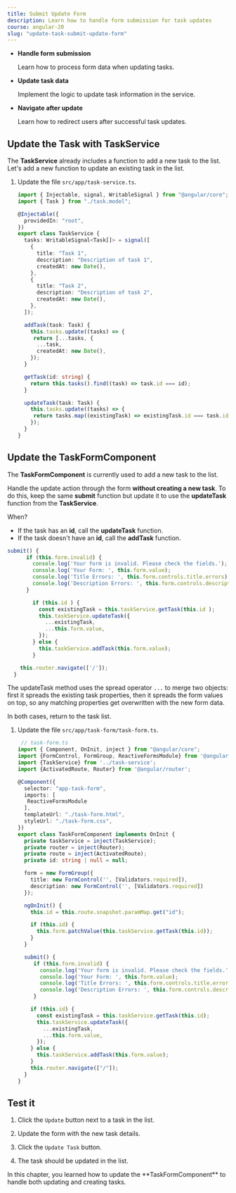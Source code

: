 ```yaml
---
title: Submit Update Form
description: Learn how to handle form submission for task updates
course: angular-20
slug: "update-task-submit-update-form"
---
```



<NotificationCard state="objective" title="Chapter Objectives">
  <ul className="list-disc pl-4 space-y-2">
    <li>
      <strong>Handle form submission</strong>
      <p>Learn how to process form data when updating tasks.</p>
    </li>
    <li>
      <strong>Update task data</strong>
      <p>Implement the logic to update task information in the service.</p>
    </li>
    <li>
      <strong>Navigate after update</strong>
      <p>Learn how to redirect users after successful task updates.</p>
    </li>
  </ul>
</NotificationCard>

## Update the Task with TaskService

The **TaskService** already includes a function to add a new task to the list.
Let's add a new function to update an existing task in the list.

<Steps>

1. Update the file `src/app/task-service.ts`.

   ```typescript ins={"Add the task update function": 32-37}
   import { Injectable, signal, WritableSignal } from "@angular/core";
   import { Task } from "./task.model";

   @Injectable({
     providedIn: "root",
   })
   export class TaskService {
     tasks: WritableSignal<Task[]> = signal([
       {
         title: "Task 1",
         description: "Description of task 1",
         createdAt: new Date(),
       },
       {
         title: "Task 2",
         description: "Description of task 2",
         createdAt: new Date(),
       },
     ]);

     addTask(task: Task) {
       this.tasks.update((tasks) => {
        return [...tasks, {
         ...task,
         createdAt: new Date(),
       });
     }

     getTask(id: string) {
       return this.tasks().find((task) => task.id === id);
     }

     updateTask(task: Task) {
       this.tasks.update((tasks) => {
        return tasks.map((existingTask) => existingTask.id === task.id ? task : existingTask);
       });
     }
   }
   ```

</Steps>

## Update the TaskFormComponent

The **TaskFormComponent** is currently used to add a new task to the list.

Handle the update action through the form **without creating a new task**.
To do this, keep the same **submit** function but update it to use the **updateTask** function from the **TaskService**.

When?

- If the task has an **id**, call the **updateTask** function.
- If the task doesn't have an **id**, call the **addTask** function.

```typescript ins={"Update the submit function with a condition": 8-17}
submit() {
      if (this.form.invalid) {
        console.log('Your form is invalid. Please check the fields.');
        console.log('Your Form: ', this.form.value);
        console.log('Title Errors: ', this.form.controls.title.errors);
        console.log('Description Errors: ', this.form.controls.description.errors);
      }

        if (this.id ) {
          const existingTask = this.taskService.getTask(this.id );
          this.taskService.updateTask({
            ...existingTask,
            ...this.form.value,
          });
        } else {
          this.taskService.addTask(this.form.value);
        }

    this.router.navigate(['/']);
  }
```

  The updateTask method uses the spread operator `...` to merge two objects: first it spreads the existing task properties, then it spreads the form values on top, so any matching properties get overwritten with the new form data.

In both cases, return to the task list.

<Steps>

1. Update the file `src/app/task-form/task-form.ts`.

   ```typescript
    // task-form.ts
   import { Component, OnInit, inject } from "@angular/core";
   import {FormControl, FormGroup, ReactiveFormsModule} from '@angular/forms';
   import {TaskService} from '../task-service';
   import {ActivatedRoute, Router} from '@angular/router';

   @Component({
     selector: "app-task-form",
     imports: [
      ReactiveFormsModule
     ],
     templateUrl: "./task-form.html",
     styleUrl: "./task-form.css",
   })
   export class TaskFormComponent implements OnInit {
     private taskService = inject(TaskService);
     private router = inject(Router);
     private route = inject(ActivatedRoute);
     private id: string | null = null;

     form = new FormGroup({
       title: new FormControl('', [Validators.required]),
       description: new FormControl('', [Validators.required])
     });

     ngOnInit() {
       this.id = this.route.snapshot.paramMap.get("id");

       if (this.id) {
         this.form.patchValue(this.taskService.getTask(this.id));
       }
     }

     submit() {
        if (this.form.invalid) {
          console.log('Your form is invalid. Please check the fields.');
          console.log('Your Form: ', this.form.value);
          console.log('Title Errors: ', this.form.controls.title.errors);
          console.log('Description Errors: ', this.form.controls.description.errors);
        }

       if (this.id) {
         const existingTask = this.taskService.getTask(this.id);
         this.taskService.updateTask({
           ...existingTask,
           ...this.form.value,
         });
       } else {
         this.taskService.addTask(this.form.value);
       }
       this.router.navigate(["/"]);
     }
   }
   ```

</Steps>

## Test it

<Steps>

1. Click the `Update` button next to a task in the list.

2. Update the form with the new task details.

3. Click the `Update Task` button.

4. The task should be updated in the list.

</Steps>

<NotificationCard state="success" title="What you've learned">
  In this chapter, you learned how to update the **TaskFormComponent** to handle
  both updating and creating tasks.
</NotificationCard>
